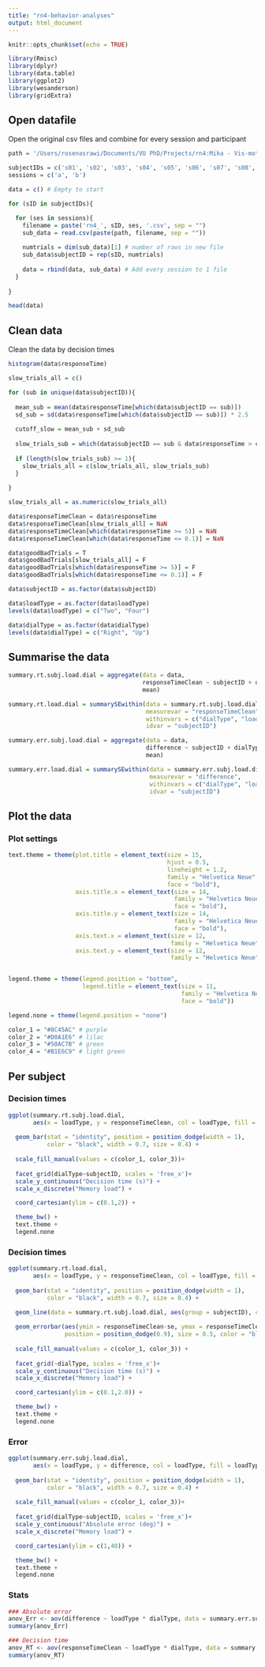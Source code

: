```yaml
---
title: "rn4-behavior-analyses"
output: html_document
---
```


```r
knitr::opts_chunk$set(echo = TRUE)
```


```r
library(Rmisc)
library(dplyr)
library(data.table)
library(ggplot2)
library(wesanderson)
library(gridExtra)
```

## Open datafile

Open the original csv files and combine for every session and participant
```r
path = '/Users/rosenasrawi/Documents/VU PhD/Projects/rn4:Mika - Vis-mot four items/Data/Lab data/logfiles/'

subjectIDs = c('s01', 's02', 's03', 's04', 's05', 's06', 's07', 's08', 's09', 's10', 's11', 's12', 's13', 's14', 's15', 's16', 's17', 's18', 's19', 's20', 's21', 's22', 's23', 's24', 's25')
sessions = c('a', 'b')

data = c() # Empty to start

for (sID in subjectIDs){

  for (ses in sessions){
    filename = paste('rn4_', sID, ses, '.csv', sep = "")
    sub_data = read.csv(paste(path, filename, sep = ""))
    
    numtrials = dim(sub_data)[1] # number of rows in new file
    sub_data$subjectID = rep(sID, numtrials)
    
    data = rbind(data, sub_data) # Add every session to 1 file
  }
  
}

head(data)

```

## Clean data

Clean the data by decision times

```r
histogram(data$responseTime)
```

```r
slow_trials_all = c()

for (sub in unique(data$subjectID)){
  
  mean_sub = mean(data$responseTime[which(data$subjectID == sub)])
  sd_sub = sd(data$responseTime[which(data$subjectID == sub)]) * 2.5
  
  cutoff_slow = mean_sub + sd_sub
  
  slow_trials_sub = which(data$subjectID == sub & data$responseTime > cutoff_slow)
  
  if (length(slow_trials_sub) >= 1){
    slow_trials_all = c(slow_trials_all, slow_trials_sub)
  }
  
}

slow_trials_all = as.numeric(slow_trials_all)

data$responseTimeClean = data$responseTime
data$responseTimeClean[slow_trials_all] = NaN
data$responseTimeClean[which(data$responseTime >= 5)] = NaN
data$responseTimeClean[which(data$responseTime <= 0.1)] = NaN

data$goodBadTrials = T
data$goodBadTrials[slow_trials_all] = F
data$goodBadTrials[which(data$responseTime >= 5)] = F
data$goodBadTrials[which(data$responseTime <= 0.1)] = F

```


```r

data$subjectID = as.factor(data$subjectID)

data$loadType = as.factor(data$loadType)
levels(data$loadType) = c("Two", "Four")

data$dialType = as.factor(data$dialType)
levels(data$dialType) = c("Right", "Up")
```

## Summarise the data

```r

summary.rt.subj.load.dial = aggregate(data = data, 
                                      responseTimeClean ~ subjectID + dialType + loadType, 
                                      mean)

summary.rt.load.dial = summarySEwithin(data = summary.rt.subj.load.dial,
                                       measurevar = "responseTimeClean",
                                       withinvars = c("dialType", "loadType"),
                                       idvar = "subjectID")

summary.err.subj.load.dial = aggregate(data = data, 
                                       difference ~ subjectID + dialType + loadType, 
                                       mean)

summary.err.load.dial = summarySEwithin(data = summary.err.subj.load.dial,
                                        measurevar = "difference",
                                        withinvars = c("dialType", "loadType"),
                                        idvar = "subjectID")
```

## Plot the data

### Plot settings
```r

text.theme = theme(plot.title = element_text(size = 15, 
                                             hjust = 0.5, 
                                             lineheight = 1.2,
                                             family = "Helvetica Neue", 
                                             face = "bold"),
                   axis.title.x = element_text(size = 14,
                                               family = "Helvetica Neue",
                                               face = "bold"),
                   axis.title.y = element_text(size = 14,
                                               family = "Helvetica Neue",
                                               face = "bold"),
                   axis.text.x = element_text(size = 12,
                                              family = "Helvetica Neue"),
                   axis.text.y = element_text(size = 12,
                                              family = "Helvetica Neue"))


legend.theme = theme(legend.position = "bottom",
                     legend.title = element_text(size = 11,
                                                 family = "Helvetica Neue",
                                                 face = "bold"))

legend.none = theme(legend.position = "none")

color_1 = "#8C45AC" # purple
color_2 = "#D0A1E6" # lilac 
color_3 = "#50AC7B" # green
color_4 = "#B1E6C9" # light green

```

## Per subject

### Decision times
```r

ggplot(summary.rt.subj.load.dial, 
       aes(x = loadType, y = responseTimeClean, col = loadType, fill = loadType, group = loadType)) +
  
  geom_bar(stat = "identity", position = position_dodge(width = 1), 
           color = "black", width = 0.7, size = 0.4) +
  
  scale_fill_manual(values = c(color_1, color_3))+
  
  facet_grid(dialType~subjectID, scales = 'free_x')+
  scale_y_continuous("Decision time (s)") +
  scale_x_discrete("Memory load") +

  coord_cartesian(ylim = c(0.1,2)) +

  theme_bw() +
  text.theme +
  legend.none

```

### Decision times
```r

ggplot(summary.rt.load.dial, 
       aes(x = loadType, y = responseTimeClean, col = loadType, fill = loadType, group = loadType)) +
  
  geom_bar(stat = "identity", position = position_dodge(width = 1), 
           color = "black", width = 0.7, size = 0.4) +
  
  geom_line(data = summary.rt.subj.load.dial, aes(group = subjectID), color= "grey", size = 0.4) +

  geom_errorbar(aes(ymin = responseTimeClean-se, ymax = responseTimeClean+se), width = 0.1, 
                position = position_dodge(0.9), size = 0.5, color = "black") +  
  
  scale_fill_manual(values = c(color_1, color_3)) +
  
  facet_grid(~dialType, scales = 'free_x')+
  scale_y_continuous("Decision time (s)") +
  scale_x_discrete("Memory load") +

  coord_cartesian(ylim = c(0.1,2.0)) +

  theme_bw() +
  text.theme +
  legend.none

```

### Error
```r

ggplot(summary.err.subj.load.dial, 
       aes(x = loadType, y = difference, col = loadType, fill = loadType, group = loadType)) +
  
  geom_bar(stat = "identity", position = position_dodge(width = 1), 
           color = "black", width = 0.7, size = 0.4) +
  
  scale_fill_manual(values = c(color_1, color_3))+
  
  facet_grid(dialType~subjectID, scales = 'free_x')+
  scale_y_continuous("Absolute error (deg)") +
  scale_x_discrete("Memory load") +

  coord_cartesian(ylim = c(1,40)) +

  theme_bw() +
  text.theme +
  legend.none

```


### Stats

```r

### Absolute error
anov_Err <- aov(difference ~ loadType * dialType, data = summary.err.subj.load.dial)
summary(anov_Err)

### Decision time
anov_RT <- aov(responseTimeClean ~ loadType * dialType, data = summary.rt.subj.load.dial)
summary(anov_RT)

```

